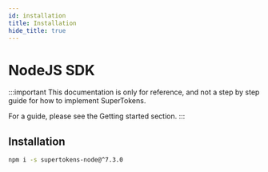 ```yaml
---
id: installation
title: Installation
hide_title: true
---
```



# NodeJS SDK

:::important
This documentation is only for reference, and not a step by step guide for how to implement SuperTokens.

For a guide, please see the <GuidesLink>Getting started section</GuidesLink>.
:::

## Installation

```bash
npm i -s supertokens-node@^7.3.0
```